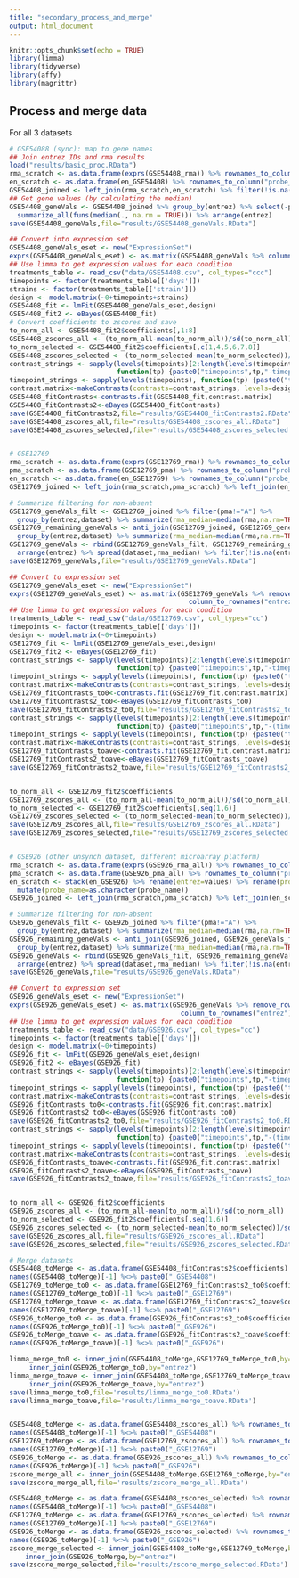 ```yaml
---
title: "secondary_process_and_merge"
output: html_document
---
```


```r
knitr::opts_chunk$set(echo = TRUE)
library(limma)
library(tidyverse)
library(affy)
library(magrittr)
```

## Process and merge data

For all 3 datasets

```r

# GSE54088 (sync): map to gene names 
## Join entrez IDs and rma results
load("results/basic_proc.RData")
rma_scratch <- as.data.frame(exprs(GSE54408_rma)) %>% rownames_to_column("probe_name")
en_scratch <- as.data.frame(en_GSE54408) %>% rownames_to_column("probe_name") %>% rename(entrez=en_GSE54408)
GSE54408_joined <- left_join(rma_scratch,en_scratch) %>% filter(!is.na(entrez))
## Get gene values (by calculating the median)
GSE54408_geneVals <- GSE54408_joined %>% group_by(entrez) %>% select(-probe_name) %>% 
  summarize_all(funs(median(., na.rm = TRUE))) %>% arrange(entrez)
save(GSE54408_geneVals,file="results/GSE54408_geneVals.RData")

## Convert into expression set
GSE54408_geneVals_eset <- new("ExpressionSet")
exprs(GSE54408_geneVals_eset) <- as.matrix(GSE54408_geneVals %>% column_to_rownames("entrez"))
## Use limma to get expression values for each condition
treatments_table <- read_csv("data/GSE54408.csv", col_types="ccc")
timepoints <- factor(treatments_table[['days']])
strains <- factor(treatments_table[['strain']])
design <- model.matrix(~0+timepoints+strains)
GSE54408_fit <- lmFit(GSE54408_geneVals_eset,design)
GSE54408_fit2 <- eBayes(GSE54408_fit)
# Convert coefficients to zscores and save
to_norm_all <- GSE54408_fit2$coefficients[,1:8]
GSE54408_zscores_all <- (to_norm_all-mean(to_norm_all))/sd(to_norm_all)
to_norm_selected <- GSE54408_fit2$coefficients[,c(1,4,5,6,7,8)]
GSE54408_zscores_selected <- (to_norm_selected-mean(to_norm_selected))/sd(to_norm_selected)
contrast_strings <- sapply(levels(timepoints)[2:length(levels(timepoints))],
                           function(tp) {paste0("timepoints",tp,"-timepoints0")})
timepoint_strings <- sapply(levels(timepoints), function(tp) {paste0("timepoints",tp)})
contrast.matrix<-makeContrasts(contrasts=contrast_strings, levels=design)
GSE54408_fitContrasts<-contrasts.fit(GSE54408_fit,contrast.matrix)
GSE54408_fitContrasts2<-eBayes(GSE54408_fitContrasts)
save(GSE54408_fitContrasts2,file="results/GSE54408_fitContrasts2.RData")
save(GSE54408_zscores_all,file="results/GSE54408_zscores_all.RData")
save(GSE54408_zscores_selected,file="results/GSE54408_zscores_selected.RData")


# GSE12769
rma_scratch <- as.data.frame(exprs(GSE12769_rma)) %>% rownames_to_column("probe_name") %>% gather(dataset,rma,2:21)
pma_scratch <- as.data.frame(GSE12769_pma) %>% rownames_to_column("probe_name") %>% gather(dataset,pma,2:21)
en_scratch <- as.data.frame(en_GSE12769) %>% rownames_to_column("probe_name") %>% rename(entrez=en_GSE12769) 
GSE12769_joined <- left_join(rma_scratch,pma_scratch) %>% left_join(en_scratch) 

# Summarize filtering for non-absent 
GSE12769_geneVals_filt <- GSE12769_joined %>% filter(pma!="A") %>% 
  group_by(entrez,dataset) %>% summarize(rma_median=median(rma,na.rm=TRUE))
GSE12769_remaining_geneVals <- anti_join(GSE12769_joined, GSE12769_geneVals_filt) %>%
  group_by(entrez,dataset) %>% summarize(rma_median=median(rma,na.rm=TRUE))
GSE12769_geneVals <- rbind(GSE12769_geneVals_filt, GSE12769_remaining_geneVals) %>% 
  arrange(entrez) %>% spread(dataset,rma_median) %>% filter(!is.na(entrez))
save(GSE12769_geneVals,file="results/GSE12769_geneVals.RData")

## Convert to expression set
GSE12769_geneVals_eset <- new("ExpressionSet")
exprs(GSE12769_geneVals_eset) <- as.matrix(GSE12769_geneVals %>% remove_rownames() %>%
                                             column_to_rownames("entrez"))
## Use limma to get expression values for each condition
treatments_table <- read_csv("data/GSE12769.csv", col_types="cc")
timepoints <- factor(treatments_table[['days']])
design <- model.matrix(~0+timepoints)
GSE12769_fit <- lmFit(GSE12769_geneVals_eset,design)
GSE12769_fit2 <- eBayes(GSE12769_fit)
contrast_strings <- sapply(levels(timepoints)[2:length(levels(timepoints))],
                           function(tp) {paste0("timepoints",tp,"-timepoints00")})
timepoint_strings <- sapply(levels(timepoints), function(tp) {paste0("timepoints",tp)})
contrast.matrix<-makeContrasts(contrasts=contrast_strings, levels=design)
GSE12769_fitContrasts_to0<-contrasts.fit(GSE12769_fit,contrast.matrix)
GSE12769_fitContrasts2_to0<-eBayes(GSE12769_fitContrasts_to0)
save(GSE12769_fitContrasts2_to0,file="results/GSE12769_fitContrasts2_to0.RData")
contrast_strings <- sapply(levels(timepoints)[2:length(levels(timepoints))],
                           function(tp) {paste0("timepoints",tp,"-(timepoints00+timepoints03)/2")})
timepoint_strings <- sapply(levels(timepoints), function(tp) {paste0("timepoints",tp)})
contrast.matrix<-makeContrasts(contrasts=contrast_strings, levels=design)
GSE12769_fitContrasts_toave<-contrasts.fit(GSE12769_fit,contrast.matrix)
GSE12769_fitContrasts2_toave<-eBayes(GSE12769_fitContrasts_toave)
save(GSE12769_fitContrasts2_toave,file="results/GSE12769_fitContrasts2_toave.RData")


to_norm_all <- GSE12769_fit2$coefficients
GSE12769_zscores_all <- (to_norm_all-mean(to_norm_all))/sd(to_norm_all)
to_norm_selected <- GSE12769_fit2$coefficients[,seq(1,6)]
GSE12769_zscores_selected <- (to_norm_selected-mean(to_norm_selected))/sd(to_norm_selected)
save(GSE12769_zscores_all,file="results/GSE12769_zscores_all.RData")
save(GSE12769_zscores_selected,file="results/GSE12769_zscores_selected.RData")


# GSE926 (other unsynch dataset, different microarray platform)
rma_scratch <- as.data.frame(exprs(GSE926_rma_all)) %>% rownames_to_column("probe_name") %>% gather(dataset,rma,2:23)
pma_scratch <- as.data.frame(GSE926_pma_all) %>% rownames_to_column("probe_name") %>% gather(dataset,pma,2:23)
en_scratch <- stack(en_GSE926) %>% rename(entrez=values) %>% rename(probe_name=ind) %>%
  mutate(probe_name=as.character(probe_name))
GSE926_joined <- left_join(rma_scratch,pma_scratch) %>% left_join(en_scratch) 

# Summarize filtering for non-absent 
GSE926_geneVals_filt <- GSE926_joined %>% filter(pma!="A") %>% 
  group_by(entrez,dataset) %>% summarize(rma_median=median(rma,na.rm=TRUE))
GSE926_remaining_geneVals <- anti_join(GSE926_joined, GSE926_geneVals_filt) %>%
  group_by(entrez,dataset) %>% summarize(rma_median=median(rma,na.rm=TRUE))
GSE926_geneVals <- rbind(GSE926_geneVals_filt, GSE926_remaining_geneVals) %>% 
  arrange(entrez) %>% spread(dataset,rma_median) %>% filter(!is.na(entrez))
save(GSE926_geneVals,file="results/GSE926_geneVals.RData")

## Convert to expression set
GSE926_geneVals_eset <- new("ExpressionSet")
exprs(GSE926_geneVals_eset) <- as.matrix(GSE926_geneVals %>% remove_rownames() %>%
                                           column_to_rownames("entrez"))
## Use limma to get expression values for each condition
treatments_table <- read_csv("data/GSE926.csv", col_types="cc")
timepoints <- factor(treatments_table[['days']])
design <- model.matrix(~0+timepoints)
GSE926_fit <- lmFit(GSE926_geneVals_eset,design)
GSE926_fit2 <- eBayes(GSE926_fit)
contrast_strings <- sapply(levels(timepoints)[2:length(levels(timepoints))],
                           function(tp) {paste0("timepoints",tp,"-timepoints00")})
timepoint_strings <- sapply(levels(timepoints), function(tp) {paste0("timepoints",tp)})
contrast.matrix<-makeContrasts(contrasts=contrast_strings, levels=design)
GSE926_fitContrasts_to0<-contrasts.fit(GSE926_fit,contrast.matrix)
GSE926_fitContrasts2_to0<-eBayes(GSE926_fitContrasts_to0)
save(GSE926_fitContrasts2_to0,file="results/GSE926_fitContrasts2_to0.RData")
contrast_strings <- sapply(levels(timepoints)[2:length(levels(timepoints))],
                           function(tp) {paste0("timepoints",tp,"-(timepoints00+timepoints03)/2")})
timepoint_strings <- sapply(levels(timepoints), function(tp) {paste0("timepoints",tp)})
contrast.matrix<-makeContrasts(contrasts=contrast_strings, levels=design)
GSE926_fitContrasts_toave<-contrasts.fit(GSE926_fit,contrast.matrix)
GSE926_fitContrasts2_toave<-eBayes(GSE926_fitContrasts_toave)
save(GSE926_fitContrasts2_toave,file="results/GSE926_fitContrasts2_toave.RData")


to_norm_all <- GSE926_fit2$coefficients
GSE926_zscores_all <- (to_norm_all-mean(to_norm_all))/sd(to_norm_all)
to_norm_selected <- GSE926_fit2$coefficients[,seq(1,6)]
GSE926_zscores_selected <- (to_norm_selected-mean(to_norm_selected))/sd(to_norm_selected)
save(GSE926_zscores_all,file="results/GSE926_zscores_all.RData")
save(GSE926_zscores_selected,file="results/GSE926_zscores_selected.RData")

# Merge datasets
GSE54408_toMerge <- as.data.frame(GSE54408_fitContrasts2$coefficients) %>% rownames_to_column("entrez") 
names(GSE54408_toMerge)[-1] %<>% paste0("_GSE54408")
GSE12769_toMerge_to0 <- as.data.frame(GSE12769_fitContrasts2_to0$coefficients) %>% rownames_to_column("entrez") 
names(GSE12769_toMerge_to0)[-1] %<>% paste0("_GSE12769")
GSE12769_toMerge_toave <- as.data.frame(GSE12769_fitContrasts2_toave$coefficients) %>% rownames_to_column("entrez") 
names(GSE12769_toMerge_toave)[-1] %<>% paste0("_GSE12769")
GSE926_toMerge_to0 <- as.data.frame(GSE926_fitContrasts2_to0$coefficients) %>% rownames_to_column("entrez") 
names(GSE926_toMerge_to0)[-1] %<>% paste0("_GSE926")
GSE926_toMerge_toave <- as.data.frame(GSE926_fitContrasts2_toave$coefficients) %>% rownames_to_column("entrez") 
names(GSE926_toMerge_toave)[-1] %<>% paste0("_GSE926")

limma_merge_to0 <- inner_join(GSE54408_toMerge,GSE12769_toMerge_to0,by="entrez") %>% 
     inner_join(GSE926_toMerge_to0,by="entrez")
limma_merge_toave <- inner_join(GSE54408_toMerge,GSE12769_toMerge_toave,by="entrez") %>% 
     inner_join(GSE926_toMerge_toave,by="entrez")
save(limma_merge_to0,file='results/limma_merge_to0.RData')
save(limma_merge_toave,file='results/limma_merge_toave.RData')


GSE54408_toMerge <- as.data.frame(GSE54408_zscores_all) %>% rownames_to_column("entrez") 
names(GSE54408_toMerge)[-1] %<>% paste0("_GSE54408")
GSE12769_toMerge <- as.data.frame(GSE12769_zscores_all) %>% rownames_to_column("entrez") 
names(GSE12769_toMerge)[-1] %<>% paste0("_GSE12769")
GSE926_toMerge <- as.data.frame(GSE926_zscores_all) %>% rownames_to_column("entrez") 
names(GSE926_toMerge)[-1] %<>% paste0("_GSE926")
zscore_merge_all <- inner_join(GSE54408_toMerge,GSE12769_toMerge,by="entrez") %>% inner_join(GSE926_toMerge,by="entrez")
save(zscore_merge_all,file='results/zscore_merge_all.RData')

GSE54408_toMerge <- as.data.frame(GSE54408_zscores_selected) %>% rownames_to_column("entrez") 
names(GSE54408_toMerge)[-1] %<>% paste0("_GSE54408")
GSE12769_toMerge <- as.data.frame(GSE12769_zscores_selected) %>% rownames_to_column("entrez") 
names(GSE12769_toMerge)[-1] %<>% paste0("_GSE12769")
GSE926_toMerge <- as.data.frame(GSE926_zscores_selected) %>% rownames_to_column("entrez") 
names(GSE926_toMerge)[-1] %<>% paste0("_GSE926")
zscore_merge_selected <- inner_join(GSE54408_toMerge,GSE12769_toMerge,by="entrez") %>%
    inner_join(GSE926_toMerge,by="entrez")
save(zscore_merge_selected,file='results/zscore_merge_selected.RData')

```
